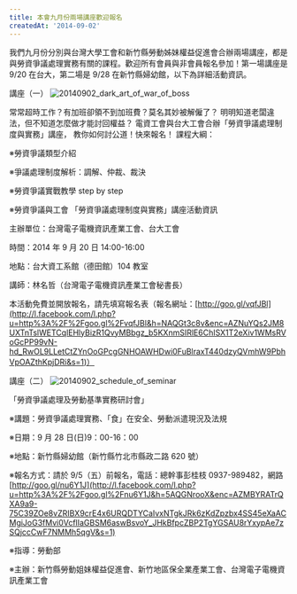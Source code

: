 ```yaml
---
title: 本會九月份兩場講座歡迎報名
createdAt: '2014-09-02'
---
```


我們九月份分別與台灣大學工會和新竹縣勞動姊妹權益促進會合辦兩場講座，都是與勞資爭議處理實務有關的課程。歡迎所有會員與非會員報名參加！第一場講座是 9/20 在台大，第二場是 9/28 在新竹縣婦幼館，以下為詳細活動資訊。

講座（一） ![20140902_dark_art_of_war_of_boss](/images/20140902_dark_art_of_war_of_boss.jpg)

常常超時工作？有加班卻領不到加班費？莫名其妙被解僱了？ 明明知道老闆違法，但不知道怎麼做才能討回權益？ 電資工會與台大工會合辦「勞資爭議處理制度與實務」講座， 教你如何討公道！快來報名！ 課程大綱：

※勞資爭議類型介紹

※爭議處理制度解析：調解、仲裁、裁決

※勞資爭議實戰教學 step by step

※勞資爭議與工會 「勞資爭議處理制度與實務」講座活動資訊

主辦單位：台灣電子電機資訊產業工會、台大工會

時間：2014 年 9 月 20 日 14:00-16:00

地點：台大資工系館（德田館）104 教室

講師：林名哲（台灣電子電機資訊產業工會秘書長）

本活動免費並開放報名，請先填寫報名表（報名網址：[http://goo.gl/vqfJBl](http://l.facebook.com/l.php?u=http%3A%2F%2Fgoo.gl%2FvqfJBl&h=NAQGt3c8v&enc=AZNuYQs2JM8UXTnTslWETCqlEHlyBizR1QvyMBbgz_b5KXnmSIRlE6ChISX1T2eXiv1WMsRVoGcPP99vN-hd_RwOL9LLetCtZYnOoGPcgGNHOAWHDwi0FuBlraxT440dzyQVmhW9PbhVpOAZthKpjDRi&s=1)）

講座（二） ![20140902_schedule_of_seminar](/images/20140902_schedule_of_seminar.jpg)

「勞資爭議處理及勞動基準實務研討會」

※講題：勞資爭議處理實務、「食」在安全、勞動派遣現況及法規

※日期：9 月 28 日(日)9：00-16：00

※地點：新竹縣婦幼館（新竹縣竹北市縣政二路 620 號）

※報名方式：請於 9/5（五）前報名，電話：總幹事彭桂枝 0937-989482，網路[http://goo.gl/nu6Y1J](http://l.facebook.com/l.php?u=http%3A%2F%2Fgoo.gl%2Fnu6Y1J&h=5AQGNrooX&enc=AZMBYRATrQXA9a9-75C39ZOe8vZRIBX9crE4x6URQDTYCaIvxNTgkJRk6zKdZpzbx4SS45eXaACMgiJoG3fMvi0VcflIaGBSM6aswBsvoY_JHkBfpcZBP2TgYGSAU8rYxypAe7zSQjccCwF7NMMh5qgV&s=1)

※指導：勞動部

※主辦：新竹縣勞動姐妹權益促進會、新竹地區保全業產業工會、台灣電子電機資訊產業工會
